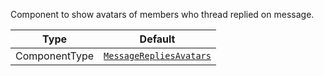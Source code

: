 Component to show avatars of members who thread replied on message.

| Type          | Default                                                                           |
| ------------- | --------------------------------------------------------------------------------- |
| ComponentType | [`MessageRepliesAvatars`](../../../ui-components/message/message-replies-avatars) |
